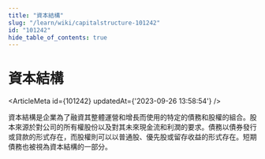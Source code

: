 ```yaml
---
title: "資本結構"
slug: "/learn/wiki/capitalstructure-101242"
id: "101242"
hide_table_of_contents: true
---
```



# 資本結構

<ArticleMeta id={101242} updatedAt={'2023-09-26 13:58:54'} />
<div className='border-solid border-b border-t-0 my-4 border-[var(--ifm-color-gray-300)]' />

資本結構是企業為了融資其整體運營和增長而使用的特定的債務和股權的組合。股本來源於對公司的所有權股份以及對其未來現金流和利潤的要求。債務以債券發行或貸款的形式存在，而股權則可以以普通股、優先股或留存收益的形式存在。短期債務也被視為資本結構的一部分。
